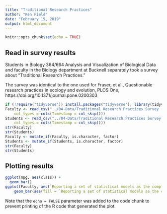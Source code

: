 ```yaml
---
title: "Traditional Research Practices"
author: "Ken Field"
date: "February 15, 2019"
output: html_document
---
```


```r
knitr::opts_chunk$set(echo = TRUE)
```

## Read in survey results

Students in Biology 364/664 Analysis and Visualization of Biological Data and 
faculty in the Biology department at Bucknell separately took a survey about "Traditional Research Practices."

The survey was identical to the one used for Fraser, et al., Questionable research practices in ecology and evolution,
PLOS One, https://doi.org/10.1371/journal.pone.0200303


```r
if (!require("tidyverse")) install.packages("tidyverse"); library(tidyverse)
Faculty <- read_csv("../04-Data/Traditional Research Practices Survey (Responses) - Form Responses 1.csv", 
    col_types = cols(Timestamp = col_skip()))
Students <- read_csv("../04-Data/Traditional Research Practices Survey 2 (Responses) - Form Responses 1.csv", 
    col_types = cols(Timestamp = col_skip()))
str(Faculty)
str(Students)
Faculty <- mutate_if(Faculty, is.character, factor)
Students <- mutate_if(Students, is.character, factor)
str(Faculty)
str(Students)
```

## Plotting results


```r
ggplot(mpg, aes(class)) + 
  geom_bar()
ggplot(Faculty, aes(`Reporting a set of statistical models as the complete tested set when other candidate models were also tested.`)) + 
    geom_bar(aes(fill = `Reporting a set of statistical models as the complete tested set when other candidate models were also tested.`)) + coord_flip()
```

Note that the `echo = FALSE` parameter was added to the code chunk to prevent printing of the R code that generated the plot.
